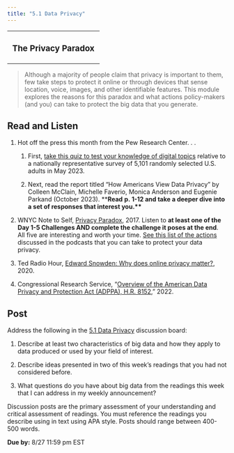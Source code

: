 ```yaml
---
title: "5.1 Data Privacy"
---
```


+:---------------------------:+
| ### The Privacy Paradox     |
+-----------------------------+

> Although a majority of people claim that privacy is important to them, few take steps to protect it online or through devices that sense location, voice, images, and other identifiable features. This module explores the reasons for this paradox and what actions policy-makers (and you) can take to protect the big data that you generate.

## Read and Listen

1.  Hot off the press this month from the Pew Research Center. . .

    1.  First, [take this quiz to test your knowledge of digital topics](https://www.pewresearch.org/internet/quiz/digital-knowledge-quiz-2023/) relative to a nationally representative survey of 5,101 randomly selected U.S. adults in May 2023.

    2.  Next, read the report titled "How Americans View Data Privacy" by Colleen McClain, Michelle Faverio, Monica Anderson and Eugenie Parkand (October 2023). \*\***Read** **p. 1-12 and take a deeper dive into a set of responses that interest you.\*\***

2.  WNYC Note to Self, [Privacy Paradox](https://project.wnyc.org/privacy-paradox/), 2017. Listen to **at least one of the Day 1-5 Challenges AND complete the challenge it poses at the end**. All five are interesting and worth your time. [See this list of the actions](https://www.wnyc.org/story/privacy-paradox-tip-sheet/) discussed in the podcasts that you can take to protect your data privacy.

3.  Ted Radio Hour, [Edward Snowden: Why does online privacy matter?](https://www.npr.org/transcripts/818341273), 2020. 

4.  Congressional Research Service, "[Overview of the American Data Privacy and Protection Act (ADPPA), H.R. 8152](https://crsreports.congress.gov/product/pdf/LSB/LSB10776)," 2022.

## Post 

Address the following in the [5.1 Data Privacy](/discussions/M5-1.qmd) discussion board:

1.  Describe at least two characteristics of big data and how they apply to data produced or used by your field of interest.

2.  Describe ideas presented in two of this week's readings that you had not considered before.

3.  What questions do you have about big data from the readings this week that I can address in my weekly announcement?

Discussion posts are the primary assessment of your understanding and critical assessment of readings. You must reference the readings you describe using in text using APA style. Posts should range between 400-500 words.

**Due by:** 8/27 11:59 pm EST
